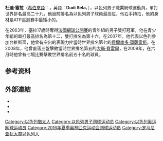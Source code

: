 {{Infobox 网球
|姓名=Dudi Sela
|照片=Dudi Sela Israel tennis championship 2008 2.jpg
|国籍={{ISR}}
|生日={{birth_date_and_age|1985|4|4|mf=y}}
|出生地={{ISR}}Kiryat Shmona
|居住地={{ISR}}[[特拉维夫|特拉维夫]]
|身高=174 cm
|体重=67 kg
|持拍手=右
|反拍=单手
|转职业年=
|球拍=
|球衣=
|球鞋=
|单打最高排名=29（2009年7月20日）
|双打最高排名=122（2010年2月22日）
|现单打排名=91（2011年10月31日）
|现双打排名=
|单打冠军头衔=0
|双打冠军头衔=0
|职业战绩=64胜80负
|雙打職業戰績=12胜22负
|奖金=1,345,816美元
|澳网最好成绩=男單第三輪（2009,2015,2016）
|法网最好成绩=男單第二輪（2009,2015）
|温网最好成绩=男單第四輪（2009）
|美网最好成绩=男單第二輪（2007,2010,2011,2013,2014）
|大满贯个数=0个（單打0个）
|奥运会最好成绩=
}}

'''杜迪·塞拉'''（[[希伯來語|希伯來語]]：'''{{lang|ru|דודי סלע}}'''，英語：'''Dudi Sela'''，{{bd|1985年|4月4日}}），以色列男子職業網球運動員，單打世界排名最高二十九，他目前排名為以色列男子球員最高位，他右手持拍，他的身材是ATP巡迴賽中最矮小的。

在2003年，塞拉17歲時奪得[[法國網球公開賽|法國網球公開賽]]的青年組的男子雙打冠軍，他在青少年組的單打最高排名為第十二，雙打排名為第十六。在2007年，他代表以色列參加台維斯盃，他曾有突出的表現力挫當時世界排名第七的[[費爾南多·岡薩雷斯|費爾南多·岡薩雷斯]]，在2008年，他曾直落三盤擊敗當時世界排名第五的[[大衛·費雷爾|大衛·費雷爾]]，在2009年，在六月時他曾有七場比賽擊敗世界排名前五十名的球員。

== 参考资料 ==
{{reflist}}

== 外部連結 ==
{{Commonscat|Dudi Sela}}
* {{ATP|id=SC56}}
* {{ITF Profile|id=30023230}}
* {{DavisCupplayerlink|id=30023230}}

{{Authority control}}
{{DEFAULTSORT:Sela, Dudi}}
[[Category:以色列猶太人|Category:以色列猶太人]]
[[Category:以色列男子网球运动员|Category:以色列男子网球运动员]]
[[Category:以色列奥运网球运动员|Category:以色列奥运网球运动员]]
[[Category:2016年夏季奥林匹克运动会网球运动员|Category:2016年夏季奥林匹克运动会网球运动员]]
[[Category:罗马尼亚犹太裔以色列人|Category:罗马尼亚犹太裔以色列人]]
